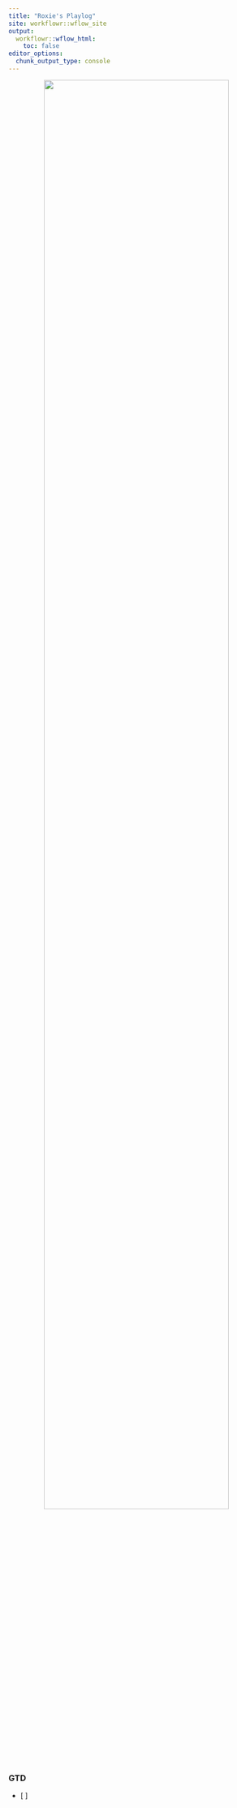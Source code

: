 ```yaml
---
title: "Roxie's Playlog"
site: workflowr::wflow_site
output:
  workflowr::wflow_html:
    toc: false
editor_options:
  chunk_output_type: console
---
```


<p align="center">
  <img src="" width=85%>
</p>


### GTD

- [ ]
